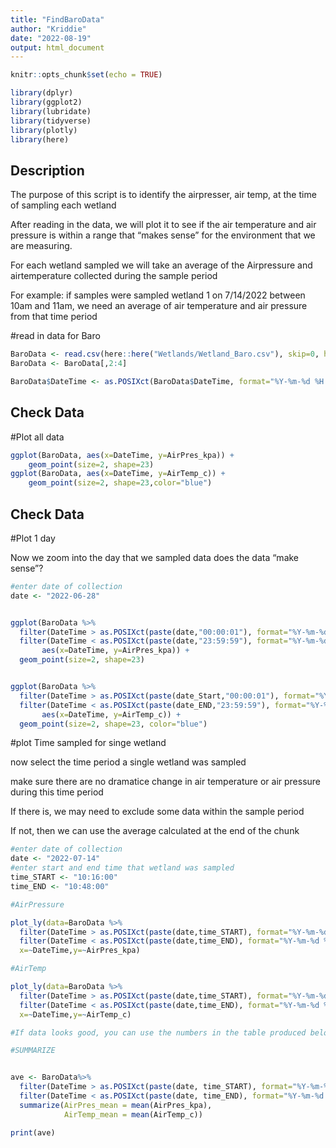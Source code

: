 ```yaml
---
title: "FindBaroData"
author: "Kriddie"
date: "2022-08-19"
output: html_document
---
```


```r
knitr::opts_chunk$set(echo = TRUE)

library(dplyr)
library(ggplot2)
library(lubridate)
library(tidyverse)
library(plotly)
library(here)
```

## Description

The purpose of this script is to identify the airpresser, air temp, at the time of sampling each wetland 

After reading in the data, we will plot it to see if the air temperature and air pressure is within a range that "makes sense" for the environment that we are measuring.

For each wetland sampled we will take an average of the Airpressure and airtemperature collected during the sample period

For example: if samples were sampled wetland 1 on 7/14/2022 between 10am and 11am, we need an average of air temperature and air pressure from that time period

#read in data for Baro

```r
BaroData <- read.csv(here::here("Wetlands/Wetland_Baro.csv"), skip=0, header = TRUE)
BaroData <- BaroData[,2:4]

BaroData$DateTime <- as.POSIXct(BaroData$DateTime, format="%Y-%m-%d %H:%M:%S", tz = "UTC")
```

## Check Data

#Plot all data


```r
ggplot(BaroData, aes(x=DateTime, y=AirPres_kpa)) +
    geom_point(size=2, shape=23)
ggplot(BaroData, aes(x=DateTime, y=AirTemp_c)) +
    geom_point(size=2, shape=23,color="blue")

```
## Check Data

#Plot 1 day

Now we zoom into the day that we sampled data
does the data "make sense"?


```r
#enter date of collection
date <- "2022-06-28"


ggplot(BaroData %>%
  filter(DateTime > as.POSIXct(paste(date,"00:00:01"), format="%Y-%m-%d %H:%M:%S", tz = "UTC"))%>%
  filter(DateTime < as.POSIXct(paste(date,"23:59:59"), format="%Y-%m-%d %H:%M:%S", tz = "UTC")),
       aes(x=DateTime, y=AirPres_kpa)) +
  geom_point(size=2, shape=23)


ggplot(BaroData %>%
  filter(DateTime > as.POSIXct(paste(date_Start,"00:00:01"), format="%Y-%m-%d %H:%M:%S", tz = "UTC"))%>%
  filter(DateTime < as.POSIXct(paste(date_END,"23:59:59"), format="%Y-%m-%d %H:%M:%S", tz = "UTC")),
       aes(x=DateTime, y=AirTemp_c)) +
  geom_point(size=2, shape=23, color="blue")

```
#plot Time sampled for singe wetland

now select the time period a single wetland was sampled

make sure there are no dramatice change in air temperature or air pressure during this time period

If there is, we may need to exclude some data within the sample period

If not, then we can use the average calculated at the end of the chunk

```r
#enter date of collection
date <- "2022-07-14"
#enter start and end time that wetland was sampled
time_START <- "10:16:00"
time_END <- "10:48:00"

#AirPressure

plot_ly(data=BaroData %>%
  filter(DateTime > as.POSIXct(paste(date,time_START), format="%Y-%m-%d %H:%M:%S", tz = "UTC"))%>%
  filter(DateTime < as.POSIXct(paste(date,time_END), format="%Y-%m-%d %H:%M:%S", tz = "UTC")),
  x=~DateTime,y=~AirPres_kpa)

#AirTemp

plot_ly(data=BaroData %>%
  filter(DateTime > as.POSIXct(paste(date,time_START), format="%Y-%m-%d %H:%M:%S", tz = "UTC"))%>%
  filter(DateTime < as.POSIXct(paste(date,time_END), format="%Y-%m-%d %H:%M:%S", tz = "UTC")),
  x=~DateTime,y=~AirTemp_c)

#If data looks good, you can use the numbers in the table produced below:

#SUMMARIZE 


ave <- BaroData%>%
  filter(DateTime > as.POSIXct(paste(date, time_START), format="%Y-%m-%d %H:%M:%S", tz = "UTC"))%>%
  filter(DateTime < as.POSIXct(paste(date, time_END), format="%Y-%m-%d %H:%M:%S", tz = "UTC"))%>%
  summarize(AirPres_mean = mean(AirPres_kpa),
            AirTemp_mean = mean(AirTemp_c))

print(ave)

```
